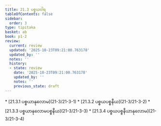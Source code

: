 ```yaml
---
title: 21.3 ပစ္စယဝါရ
tableOfContents: false
sidebar:
  order: 3
type: tipitaka
basket: ab
book: p1-2
review:
  current: review
  updated: '2025-10-23T09:21:00.763178'
  updated_by: ''
  notes: ''
  history:
  - state: review
    date: '2025-10-23T09:21:00.763178'
    updated_by: ''
    notes: ''
    previous_state: draft
---
```



<ReviewStatus review={frontmatter.review} showDetails={true} />

<HypothesisAnnotation frontmatter={frontmatter} />

<DynamicBreadcrumb />



<TableOfContents book="p1-2" section="21.3">
* [21.3.1 ပစ္စယာနုလောမ](21-3/21-3-1)
* [21.3.2 ပစ္စယပစ္စနီယ](21-3/21-3-2)
* [21.3.3 ပစ္စယာနုလောမပစ္စနီယ](21-3/21-3-3)
* [21.3.4 ပစ္စယပစ္စနီယာနုလောမ](21-3/21-3-4)
</TableOfContents>